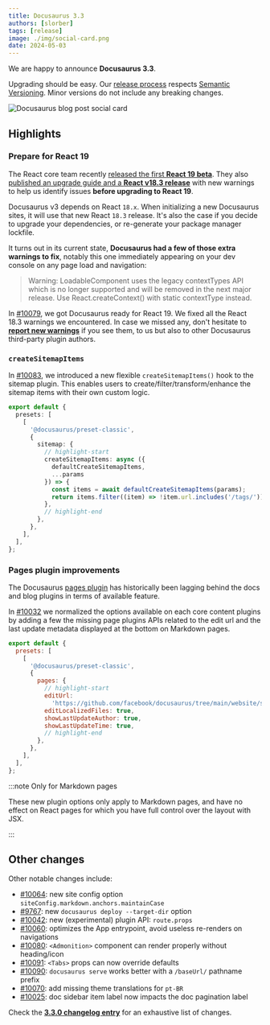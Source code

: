 ```yaml
---
title: Docusaurus 3.3
authors: [slorber]
tags: [release]
image: ./img/social-card.png
date: 2024-05-03
---
```


We are happy to announce **Docusaurus 3.3**.

Upgrading should be easy. Our [release process](/community/release-process) respects [Semantic Versioning](https://semver.org/). Minor versions do not include any breaking changes.

![Docusaurus blog post social card](./img/social-card.png)


## Highlights

### Prepare for React 19

The React core team recently [released the first **React 19 beta**](https://react.dev/blog/2024/04/25/react-19). They also [published an upgrade guide and a **React v18.3 release**](https://react.dev/blog/2024/04/25/react-19-upgrade-guide) with new warnings to help us identify issues **before upgrading to React 19**.

Docusaurus v3 depends on React `18.x`. When initializing a new Docusaurus sites, it will use that new React `18.3` release. It's also the case if you decide to upgrade your dependencies, or re-generate your package manager lockfile.

It turns out in its current state, **Docusaurus had a few of those extra warnings to fix**, notably this one immediately appearing on your dev console on any page load and navigation:

> Warning: LoadableComponent uses the legacy contextTypes API which is no longer supported and will be removed in the next major release. Use React.createContext() with static contextType instead.

In [#10079](https://github.com/facebook/docusaurus/pull/10079), we got Docusaurus ready for React 19. We fixed all the React 18.3 warnings we encountered. In case we missed any, don't hesitate to [**report new warnings**](https://github.com/facebook/docusaurus/issues/10099) if you see them, to us but also to other Docusaurus third-party plugin authors.

### `createSitemapItems`

In [#10083](https://github.com/facebook/docusaurus/pull/10083), we introduced a new flexible `createSitemapItems()` hook to the sitemap plugin. This enables users to create/filter/transform/enhance the sitemap items with their own custom logic.

```ts
export default {
  presets: [
    [
      '@docusaurus/preset-classic',
      {
        sitemap: {
          // highlight-start
          createSitemapItems: async ({
            defaultCreateSitemapItems,
            ...params
          }) => {
            const items = await defaultCreateSitemapItems(params);
            return items.filter((item) => !item.url.includes('/tags/'));
          },
          // highlight-end
        },
      },
    ],
  ],
};
```

### Pages plugin improvements

The Docusaurus [pages plugin](/docs/api/plugins/@docusaurus/plugin-content-pages) has historically been lagging behind the docs and blog plugins in terms of available feature.

In [#10032](https://github.com/facebook/docusaurus/pull/10032) we normalized the options available on each core content plugins by adding a few the missing page plugins APIs related to the edit url and the last update metadata displayed at the bottom on Markdown pages.

```js
export default {
  presets: [
    [
      '@docusaurus/preset-classic',
      {
        pages: {
          // highlight-start
          editUrl:
            'https://github.com/facebook/docusaurus/tree/main/website/src/pages',
          editLocalizedFiles: true,
          showLastUpdateAuthor: true,
          showLastUpdateTime: true,
          // highlight-end
        },
      },
    ],
  ],
};
```

<IframeWindow url="/examples/markdownPageExample" />

:::note Only for Markdown pages

These new plugin options only apply to Markdown pages, and have no effect on React pages for which you have full control over the layout with JSX.

:::

## Other changes

Other notable changes include:

- [#10064](https://github.com/facebook/docusaurus/pull/10064): new site config option `siteConfig.markdown.anchors.maintainCase`
- [#9767](https://github.com/facebook/docusaurus/pull/9767): new `docusaurus deploy --target-dir` option
- [#10042](https://github.com/facebook/docusaurus/pull/10042): new (experimental) plugin API: `route.props`
- [#10060](https://github.com/facebook/docusaurus/pull/10060): optimizes the App entrypoint, avoid useless re-renders on navigations
- [#10080](https://github.com/facebook/docusaurus/pull/10080): `<Admonition>` component can render properly without heading/icon
- [#10091](https://github.com/facebook/docusaurus/pull/10091): `<Tabs>` props can now override defaults
- [#10090](https://github.com/facebook/docusaurus/pull/10090): `docusaurus serve` works better with a `/baseUrl/` pathname prefix
- [#10070](https://github.com/facebook/docusaurus/pull/10070): add missing theme translations for `pt-BR`
- [#10025](https://github.com/facebook/docusaurus/pull/10025): doc sidebar item label now impacts the doc pagination label

Check the **[3.3.0 changelog entry](/changelog/3.3.0)** for an exhaustive list of changes.
